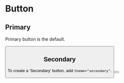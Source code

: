 
<Meta title="Jupiter|Button" component={Button} />

# Button

## Primary

Primary button is the default.

<Preview>
  <Story name="Primary">
    <Button />
  </Story>
</Preview>

## Secondary

To create a 'Secondary' button, add `theme="secondary"`.

<Preview>
  <Story name="Secondary">
    <Button theme="secondary" />
  </Story>
</Preview>

<Props of={Button} />
